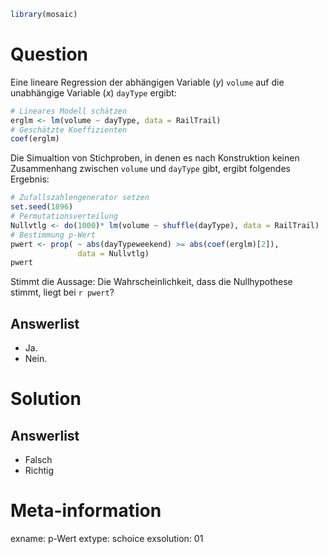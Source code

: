 ```r
library(mosaic)
```

Question
========

Eine lineare Regression der abhängigen Variable ($y$) `volume` auf die unabhängige Variable ($x$) `dayType` ergibt:

```r
# Lineares Modell schätzen
erglm <- lm(volume ~ dayType, data = RailTrail)
# Geschätzte Koeffizienten
coef(erglm)
```

Die Simualtion von Stichproben, in denen es nach Konstruktion keinen Zusammenhang zwischen `volume` und `dayType` gibt, ergibt folgendes Ergebnis:

```r
# Zufallszahlengenerator setzen
set.seed(1896)
# Permutationsverteilung
Nullvtlg <- do(1000)* lm(volume ~ shuffle(dayType), data = RailTrail)
# Bestimmung p-Wert
pwert <- prop( ~ abs(dayTypeweekend) >= abs(coef(erglm)[2]), 
               data = Nullvtlg)
pwert
```

Stimmt die Aussage: Die Wahrscheinlichkeit, dass die Nullhypothese stimmt, liegt bei `r pwert`?

Answerlist
----------
* Ja.
* Nein.

Solution
========

Answerlist
----------
* Falsch
* Richtig

Meta-information
================
exname: p-Wert
extype: schoice
exsolution: 01